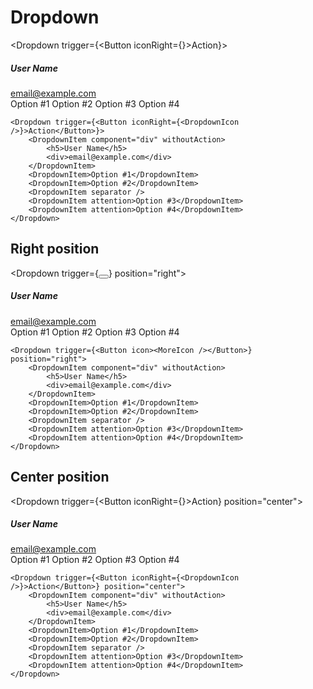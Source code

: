 
# Dropdown

<Dropdown trigger={<Button iconRight={<DropdownIcon />}>Action</Button>}>
    <DropdownItem component="div" withoutAction>
        <h5>User Name</h5>
        <div>email@example.com</div>
    </DropdownItem>
    <DropdownItem>Option #1</DropdownItem>
    <DropdownItem>Option #2</DropdownItem>
    <DropdownItem separator />
    <DropdownItem attention>Option #3</DropdownItem>
    <DropdownItem attention>Option #4</DropdownItem>
</Dropdown>

```
<Dropdown trigger={<Button iconRight={<DropdownIcon />}>Action</Button>}>
    <DropdownItem component="div" withoutAction>
        <h5>User Name</h5>
        <div>email@example.com</div>
    </DropdownItem>
    <DropdownItem>Option #1</DropdownItem>
    <DropdownItem>Option #2</DropdownItem>
    <DropdownItem separator />
    <DropdownItem attention>Option #3</DropdownItem>
    <DropdownItem attention>Option #4</DropdownItem>
</Dropdown>
```

## Right position

<Dropdown trigger={<Button icon color="transparent"><MoreIcon /></Button>} position="right">
    <DropdownItem component="div" withoutAction>
        <h5>User Name</h5>
        <div>email@example.com</div>
    </DropdownItem>
    <DropdownItem>Option #1</DropdownItem>
    <DropdownItem>Option #2</DropdownItem>
    <DropdownItem separator />
    <DropdownItem attention>Option #3</DropdownItem>
    <DropdownItem attention>Option #4</DropdownItem>
</Dropdown>


```
<Dropdown trigger={<Button icon><MoreIcon /></Button>} position="right">
    <DropdownItem component="div" withoutAction>
        <h5>User Name</h5>
        <div>email@example.com</div>
    </DropdownItem>
    <DropdownItem>Option #1</DropdownItem>
    <DropdownItem>Option #2</DropdownItem>
    <DropdownItem separator />
    <DropdownItem attention>Option #3</DropdownItem>
    <DropdownItem attention>Option #4</DropdownItem>
</Dropdown>
```

## Center position

<Dropdown trigger={<Button iconRight={<DropdownIcon />}>Action</Button>} position="center">
    <DropdownItem component="div" withoutAction>
        <h5>User Name</h5>
        <div>email@example.com</div>
    </DropdownItem>
    <DropdownItem>Option #1</DropdownItem>
    <DropdownItem>Option #2</DropdownItem>
    <DropdownItem separator />
    <DropdownItem attention>Option #3</DropdownItem>
    <DropdownItem attention>Option #4</DropdownItem>
</Dropdown>


```
<Dropdown trigger={<Button iconRight={<DropdownIcon />}>Action</Button>} position="center">
    <DropdownItem component="div" withoutAction>
        <h5>User Name</h5>
        <div>email@example.com</div>
    </DropdownItem>
    <DropdownItem>Option #1</DropdownItem>
    <DropdownItem>Option #2</DropdownItem>
    <DropdownItem separator />
    <DropdownItem attention>Option #3</DropdownItem>
    <DropdownItem attention>Option #4</DropdownItem>
</Dropdown>
```

